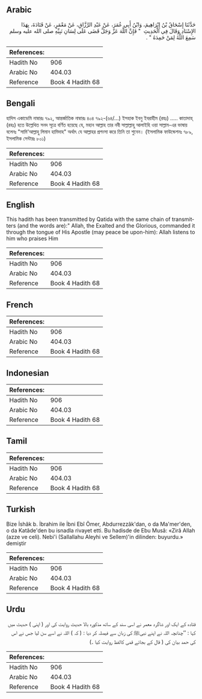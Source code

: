 ## Arabic

<div dir="rtl" lang="ar" style={{fontSize:'larger',backgroundColor:'#f8f9fa',padding:20}}>حَدَّثَنَا إِسْحَاقُ بْنُ إِبْرَاهِيمَ، وَابْنُ أَبِي عُمَرَ، عَنْ عَبْدِ الرَّزَّاقِ، عَنْ مَعْمَرٍ، عَنْ قَتَادَةَ، بِهَذَا الإِسْنَادِ وَقَالَ فِي الْحَدِيثِ ‏ "‏ فَإِنَّ اللَّهَ عَزَّ وَجَلَّ قَضَى عَلَى لِسَانِ نَبِيِّهِ صلى الله عليه وسلم سَمِعَ اللَّهُ لِمَنْ حَمِدَهُ ‏"‏ ‏.‏</div><div style={{backgroundColor:'#f8f9fa',padding:20, marginBottom: 10}}><table>
        <thead>
          <tr>
            <th>References:</th>
            <th></th>
          </tr>
        </thead>
        <tbody><tr><td>Hadith No</td><td>906</td></tr><tr><td>Arabic No</td><td>404.03</td></tr><tr><td>Reference</td><td>Book 4 Hadith 68</td></tr></tbody></table></div>

## Bengali

<div dir="ltr" lang="bn" style={{fontSize:'larger',backgroundColor:'#f8f9fa',padding:20}}>হাদিস একাডেমি নাম্বারঃ ৭৯২, আন্তর্জাতিক নাম্বারঃ ৪০৪ ৭৯২-(৬৪/...) ইসহাক ইবনু ইবরাহীম (রহঃ) ..... কাতাদাহ্ (রহঃ) হতে উল্লেখিত সনদ সূত্রে বর্ণিত হয়েছে যে, মহান আল্লাহ তার নবী সাল্লাল্লাহু আলাইহি ওয়া সাল্লাম-এর ভাষায় বলেনঃ "সামি'আল্লাহু লিমান হামিদাহ" অর্থাৎ যে আল্লাহর প্রশংসা করে তিনি তা শুনেন। (ইসলামিক ফাউন্ডেশনঃ ৭৮৯, ইসলামিক সেন্টারঃ ৮০১)</div><div style={{backgroundColor:'#f8f9fa',padding:20, marginBottom: 10}}><table>
        <thead>
          <tr>
            <th>References:</th>
            <th></th>
          </tr>
        </thead>
        <tbody><tr><td>Hadith No</td><td>906</td></tr><tr><td>Arabic No</td><td>404.03</td></tr><tr><td>Reference</td><td>Book 4 Hadith 68</td></tr></tbody></table></div>

## English

<div dir="ltr" lang="en" style={{fontSize:'larger',backgroundColor:'#f8f9fa',padding:20}}>This hadith has been transmitted by Qatida with the same chain of transmitters (and the words are):" Allah, the Exalted and the Glorious, commanded it through the tongue of His Apostle (may peace be upon-him): Allah listens to him who praises Him</div><div style={{backgroundColor:'#f8f9fa',padding:20, marginBottom: 10}}><table>
        <thead>
          <tr>
            <th>References:</th>
            <th></th>
          </tr>
        </thead>
        <tbody><tr><td>Hadith No</td><td>906</td></tr><tr><td>Arabic No</td><td>404.03</td></tr><tr><td>Reference</td><td>Book 4 Hadith 68</td></tr></tbody></table></div>

## French

<div dir="ltr" lang="fr" style={{fontSize:'larger',backgroundColor:'#f8f9fa',padding:20}}></div><div style={{backgroundColor:'#f8f9fa',padding:20, marginBottom: 10}}><table>
        <thead>
          <tr>
            <th>References:</th>
            <th></th>
          </tr>
        </thead>
        <tbody><tr><td>Hadith No</td><td>906</td></tr><tr><td>Arabic No</td><td>404.03</td></tr><tr><td>Reference</td><td>Book 4 Hadith 68</td></tr></tbody></table></div>

## Indonesian

<div dir="ltr" lang="id" style={{fontSize:'larger',backgroundColor:'#f8f9fa',padding:20}}></div><div style={{backgroundColor:'#f8f9fa',padding:20, marginBottom: 10}}><table>
        <thead>
          <tr>
            <th>References:</th>
            <th></th>
          </tr>
        </thead>
        <tbody><tr><td>Hadith No</td><td>906</td></tr><tr><td>Arabic No</td><td>404.03</td></tr><tr><td>Reference</td><td>Book 4 Hadith 68</td></tr></tbody></table></div>

## Tamil

<div dir="ltr" lang="ta" style={{fontSize:'larger',backgroundColor:'#f8f9fa',padding:20}}></div><div style={{backgroundColor:'#f8f9fa',padding:20, marginBottom: 10}}><table>
        <thead>
          <tr>
            <th>References:</th>
            <th></th>
          </tr>
        </thead>
        <tbody><tr><td>Hadith No</td><td>906</td></tr><tr><td>Arabic No</td><td>404.03</td></tr><tr><td>Reference</td><td>Book 4 Hadith 68</td></tr></tbody></table></div>

## Turkish

<div dir="ltr" lang="tr" style={{fontSize:'larger',backgroundColor:'#f8f9fa',padding:20}}>Bize İshâk b. İbrahim ile İbni Ebî Ömer, Abdurrezzâk'dan, o da Ma'mer'den, o da Katâde'den bu isnadla rivayet etti. Bu hadisde de Ebu Musâ: «Zirâ Allah (azze ve celi). Nebi'i (Sallallahu Aleyhi ve Sellem)'in dilinden: buyurdu.» demiştir</div><div style={{backgroundColor:'#f8f9fa',padding:20, marginBottom: 10}}><table>
        <thead>
          <tr>
            <th>References:</th>
            <th></th>
          </tr>
        </thead>
        <tbody><tr><td>Hadith No</td><td>906</td></tr><tr><td>Arabic No</td><td>404.03</td></tr><tr><td>Reference</td><td>Book 4 Hadith 68</td></tr></tbody></table></div>

## Urdu

<div dir="rtl" lang="ur" style={{fontSize:'larger',backgroundColor:'#f8f9fa',padding:20}}>قتادہ کے ایک اور شاگرد معمر نے اسی سند کے ساتھ مذکورہ بالا حدیث روایت کی اور ( اپنی ) حدیث میں کہا : ’’چنانچہ اللہ نے اپنے نبیﷺ کی زبان سے فیصلہ کر دیا : ( کہ ) اللہ نے اسے سن لیا جس نے اس کی حمد بیان کی ( قال کے بجائے قضى کالفظ روایت کیا ۔)</div><div style={{backgroundColor:'#f8f9fa',padding:20, marginBottom: 10}}><table>
        <thead>
          <tr>
            <th>References:</th>
            <th></th>
          </tr>
        </thead>
        <tbody><tr><td>Hadith No</td><td>906</td></tr><tr><td>Arabic No</td><td>404.03</td></tr><tr><td>Reference</td><td>Book 4 Hadith 68</td></tr></tbody></table></div>
